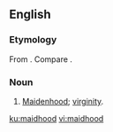 ==English==

===Etymology===
From {{suffix|maid|hood|lang=en}}. Compare {{l|en|maidenhood}}.

===Noun===
{{en-noun|-}}

# [[maidenhood|Maidenhood]]; [[virginity]].

[[ku:maidhood]]
[[vi:maidhood]]